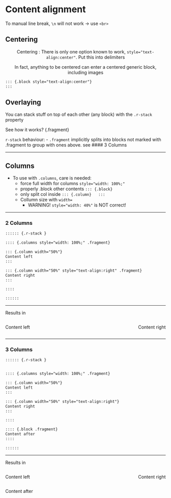 # Content alignment

To manual line break, `\n` will not work -> use `<br>`
<!-- TODO <br> -->

## Centering 

::: {style="text-align:center"}
Centering : There is only one option known to work, `style="text-align:center"`. Put this into delimiters
<!-- TODO  -->

In fact, anything to be centered can enter a centered generic block, including images  

:::


::: {.callout-tip icon=false title="Codeblock template: centered block (of anything)" } 

```.markdown
::: {.block style="text-align:center"}
:::
```

:::

## Overlaying

::: {.r-stack}
::: {.fragment}
You can stack stuff on top of each other (any block) with the `.r-stack` property 
:::
::: {.fragment}
See how it works? {.fragment}
:::
::: 

`r-stack` behaviour: 
- `.fragment` implicitly splits into blocks not marked with .fragment to group with ones above. see #### 3 Columns  

***

## Columns 

- To use with `.columns`, care is needed: 
    - force full width for columns `style="width: 100%;"`
    - properly .block other contents `::: {.block}`
    - only split col inside `::: {.column}   :::` 
    - Collumn size with `width=` 
      - WARNING! `style="width: 40%"` is NOT correct!


---

### 2 Columns 

::: {.callout-tip icon=false title="Codeblock template: 2 Columns" } 

```.markdown
:::::: {.r-stack }

:::: {.columns style="width: 100%;" .fragment}

::: {.column width="50%"}
Content left
:::

::: {.column width="50%" style="text-align:right" .fragment}
Content right
:::

:::: 

::::::
```

---

Results in 

:::::: {.r-stack }

:::: {.columns style="width: 100%;" .fragment}

::: {.column width="50%"}
Content left
:::

::: {.column width="50%" style="text-align:right" .fragment}
Content right
:::

:::: 

::::::


:::

---

### 3 Columns

::: {.callout-tip icon=false title="Codeblock template: 3 Columns" } 

```.markdown
:::::: {.r-stack }


:::: {.columns style="width: 100%;" .fragment}

::: {.column width="50%"}
Content left
:::

::: {.column width="50%" style="text-align:right"}
Content right
:::

:::: 

:::: {.block .fragment}
Content after
::::

::::::
```

---

Results in 

:::::: {.r-stack }



:::: {.columns style="width: 100%;" .fragment}

::: {.column width="50%"}
Content left
:::

::: {.column width="50%" style="text-align:right"}
Content right
:::

:::: 

:::: {.block .fragment}
Content after
::::
::::::

:::


